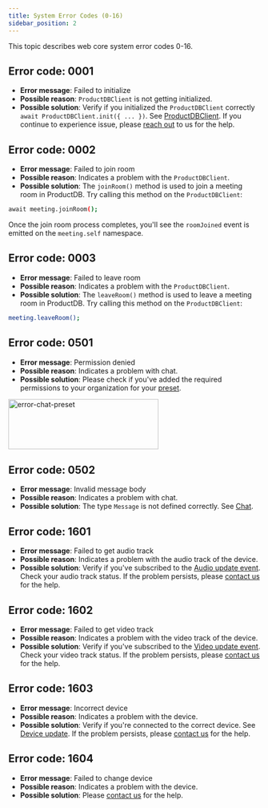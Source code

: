 ```yaml
---
title: System Error Codes (0-16)
sidebar_position: 2
---
```


This topic describes web core system error codes 0-16.

## Error code: 0001

- **Error message**: Failed to initialize
- **Possible reason**: `ProductDBClient` is not getting initialized.
- **Possible solution**: Verify if you initialized the `ProductDBClient` correctly `await ProductDBClient.init({ ... })`. See [ProductDBClient](/web-core/reference/ProductDBClient). If you continue to experience issue, please [reach out](https://productdb.io/contact) to us for the help.

## Error code: 0002

- **Error message**: Failed to join room
- **Possible reason**: Indicates a problem with the `ProductDBClient`.
- **Possible solution**: The `joinRoom()` method is used to join a meeting room in ProductDB. Try calling this method on the `ProductDBClient`:

```bash
await meeting.joinRoom();
```

Once the join room process completes, you'll see the `roomJoined` event is emitted on the `meeting.self` namespace.

## Error code: 0003

- **Error message**: Failed to leave room
- **Possible reason**: Indicates a problem with the `ProductDBClient`.
- **Possible solution**: The `leaveRoom()` method is used to leave a meeting room in ProductDB. Try calling this method on the `ProductDBClient`:

```bash
meeting.leaveRoom();
```

## Error code: 0501

- **Error message**: Permission denied
- **Possible reason**: Indicates a problem with chat.
- **Possible solution**: Please check if you've added the required permissions to your organization for your [preset](https://dev.productdb.io/).

<img
  src="/static/errorcodes/chat-perms.png"
  width="300"
  height="100"
  alt="error-chat-preset"
  className="errorcode-chat-perms-preset"
/>

## Error code: 0502

- **Error message**: Invalid message body
- **Possible reason**: Indicates a problem with chat.
- **Possible solution**: The type `Message` is not defined correctly. See [Chat](/web-core/chat/introduction).

## Error code: 1601

- **Error message**: Failed to get audio track
- **Possible reason**: Indicates a problem with the audio track of the device.
- **Possible solution**: Verify if you've subscribed to the [Audio update event](/web-core/local-user/events#audio-update). Check your audio track status. If the problem persists, please [contact us](https://productdb.io/contact) for the help.

## Error code: 1602

- **Error message**: Failed to get video track
- **Possible reason**: Indicates a problem with the video track of the device.
- **Possible solution**: Verify if you've subscribed to the [Video update event](/web-core/local-user/events#video-update). Check your video track status. If the problem persists, please [contact us](https://productdb.io/contact) for the help.

## Error code: 1603

- **Error message**: Incorrect device
- **Possible reason**: Indicates a problem with the device.
- **Possible solution**: Verify if you're connected to the correct device. See [Device update](/web-core/local-user/events#device-update). If the problem persists, please [contact us](https://productdb.io/contact) for the help.

## Error code: 1604

- **Error message**: Failed to change device
- **Possible reason**: Indicates a problem with the device.
- **Possible solution**: Please [contact us](https://productdb.io/contact) for the help.

<head>
  <title>React Native Core System Error Codes (0-16)</title>
</head>
